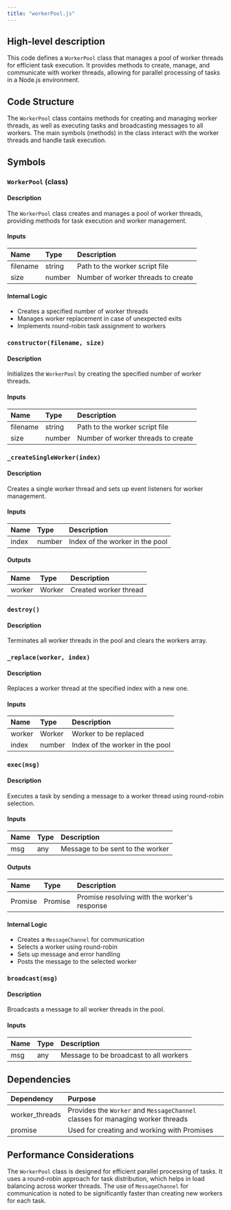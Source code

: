 ```yaml
---
title: "workerPool.js"
---
```


## High-level description
This code defines a `WorkerPool` class that manages a pool of worker threads for efficient task execution. It provides methods to create, manage, and communicate with worker threads, allowing for parallel processing of tasks in a Node.js environment.

## Code Structure
The `WorkerPool` class contains methods for creating and managing worker threads, as well as executing tasks and broadcasting messages to all workers. The main symbols (methods) in the class interact with the worker threads and handle task execution.

## Symbols

### `WorkerPool` (class)
#### Description
The `WorkerPool` class creates and manages a pool of worker threads, providing methods for task execution and worker management.

#### Inputs
| Name | Type | Description |
|:-----|:-----|:------------|
| filename | string | Path to the worker script file |
| size | number | Number of worker threads to create |

#### Internal Logic
- Creates a specified number of worker threads
- Manages worker replacement in case of unexpected exits
- Implements round-robin task assignment to workers

### `constructor(filename, size)`
#### Description
Initializes the `WorkerPool` by creating the specified number of worker threads.

#### Inputs
| Name | Type | Description |
|:-----|:-----|:------------|
| filename | string | Path to the worker script file |
| size | number | Number of worker threads to create |

### `_createSingleWorker(index)`
#### Description
Creates a single worker thread and sets up event listeners for worker management.

#### Inputs
| Name | Type | Description |
|:-----|:-----|:------------|
| index | number | Index of the worker in the pool |

#### Outputs
| Name | Type | Description |
|:-----|:-----|:------------|
| worker | Worker | Created worker thread |

### `destroy()`
#### Description
Terminates all worker threads in the pool and clears the workers array.

### `_replace(worker, index)`
#### Description
Replaces a worker thread at the specified index with a new one.

#### Inputs
| Name | Type | Description |
|:-----|:-----|:------------|
| worker | Worker | Worker to be replaced |
| index | number | Index of the worker in the pool |

### `exec(msg)`
#### Description
Executes a task by sending a message to a worker thread using round-robin selection.

#### Inputs
| Name | Type | Description |
|:-----|:-----|:------------|
| msg | any | Message to be sent to the worker |

#### Outputs
| Name | Type | Description |
|:-----|:-----|:------------|
| Promise | Promise | Promise resolving with the worker's response |

#### Internal Logic
- Creates a `MessageChannel` for communication
- Selects a worker using round-robin
- Sets up message and error handling
- Posts the message to the selected worker

### `broadcast(msg)`
#### Description
Broadcasts a message to all worker threads in the pool.

#### Inputs
| Name | Type | Description |
|:-----|:-----|:------------|
| msg | any | Message to be broadcast to all workers |

## Dependencies
| Dependency | Purpose |
|:-----------|:--------|
| worker_threads | Provides the `Worker` and `MessageChannel` classes for managing worker threads |
| promise | Used for creating and working with Promises |

## Performance Considerations
The `WorkerPool` class is designed for efficient parallel processing of tasks. It uses a round-robin approach for task distribution, which helps in load balancing across worker threads. The use of `MessageChannel` for communication is noted to be significantly faster than creating new workers for each task.